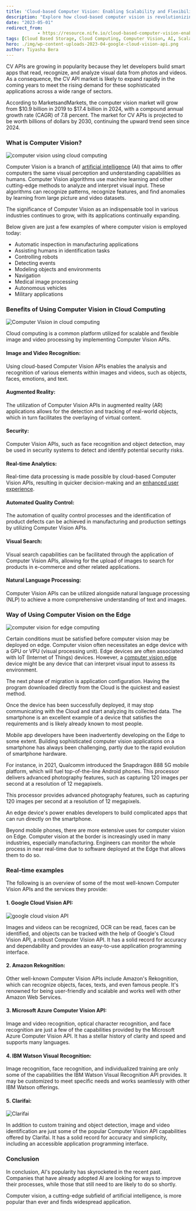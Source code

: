 ```yaml
---
title: 'Cloud-based Computer Vision: Enabling Scalability and Flexibility'
description: "Explore how cloud-based computer vision is revolutionizing various industries by enabling scalability and flexibility in processing visual data."
date: "2023-05-01"
redirect_from: 
            - https://resource.nife.io/cloud-based-computer-vision-enabling-scalability-and-flexibility/
tags: [Cloud Based Storage, Cloud Computing, Computer Vision, AI, Scalability, Flexibility]
hero: ./img/wp-content-uploads-2023-04-google-cloud-vision-api.png
author: Tiyasha Bera
---
```

CV APIs are growing in popularity because they let developers build smart apps that read, recognize, and analyze visual data from photos and videos. As a consequence, the CV API market is likely to expand rapidly in the coming years to meet the rising demand for these sophisticated applications across a wide range of sectors.

According to MarketsandMarkets, the computer vision market will grow from $10.9 billion in 2019 to $17.4 billion in 2024, with a compound annual growth rate (CAGR) of 7.8 percent. The market for CV APIs is projected to be worth billions of dollars by 2030, continuing the upward trend seen since 2024.

### **What is Computer Vision?**

![computer vision using cloud computing](https://raw.githubusercontent.com/nifetency/nife-blog-content/main/blog/img/computer-vision-using-cloud-computing.png)
<br/>



Computer Vision is a branch of [artificial intelligence](/blog/implementing-ai-the-unexpected-destination-of-the-ai-journey/) (AI) that aims to offer computers the same visual perception and understanding capabilities as humans. Computer Vision algorithms use machine learning and other cutting-edge methods to analyze and interpret visual input. These algorithms can recognize patterns, recognize features, and find anomalies by learning from large picture and video datasets.

The significance of Computer Vision as an indispensable tool in various industries continues to grow, with its applications continually expanding.

Below given are just a few examples of where computer vision is employed today:

- Automatic inspection in manufacturing applications
- Assisting humans in identification tasks
- Controlling robots
- Detecting events
- Modeling objects and environments
- Navigation
- Medical image processing
- Autonomous vehicles
- Military applications

### **Benefits of Using Computer Vision in Cloud Computing**

![Computer Vision in cloud computing](https://raw.githubusercontent.com/nifetency/nife-blog-content/main/blog/img/Computer-Vision-in-cloud-computing-768x433.png)
<br/>



Cloud computing is a common platform utilized for scalable and flexible image and video processing by implementing Computer Vision APIs.

#### **Image and Video Recognition:**

Using cloud-based Computer Vision APIs enables the analysis and recognition of various elements within images and videos, such as objects, faces, emotions, and text.

#### **Augmented Reality:**

The utilization of Computer Vision APIs in augmented reality (AR) applications allows for the detection and tracking of real-world objects, which in turn facilitates the overlaying of virtual content.

#### **Security:**

Computer Vision APIs, such as face recognition and object detection, may be used in security systems to detect and identify potential security risks.

#### **Real-time Analytics:**

Real-time data processing is made possible by cloud-based Computer Vision APIs, resulting in quicker decision-making and an [enhanced user experience](/blog/enhancing-user-experience-and-facilitating-innovation-with-edge-compute/).

#### **Automated Quality Control:**

The automation of quality control processes and the identification of product defects can be achieved in manufacturing and production settings by utilizing Computer Vision APIs.

#### **Visual Search:**

Visual search capabilities can be facilitated through the application of Computer Vision APIs, allowing for the upload of images to search for products in e-commerce and other related applications.

#### **Natural Language Processing:**

Computer Vision APIs can be utilized alongside natural language processing (NLP) to achieve a more comprehensive understanding of text and images.

### **Way of Using Computer Vision on the Edge**

![computer vision for edge computing](https://raw.githubusercontent.com/nifetency/nife-blog-content/main/blog/img/computer-vision-on-edge-768x507.png)
<br/>



Certain conditions must be satisfied before computer vision may be deployed on edge. Computer vision often necessitates an edge device with a GPU or VPU (visual processing unit). Edge devices are often associated with IoT (Internet of Things) devices. However, a [computer vision edge](/blog/computer-vision-advancement-and-enhancements-for-deployments-and-scale/) device might be any device that can interpret visual input to assess its environment.

The next phase of migration is application configuration. Having the program downloaded directly from the Cloud is the quickest and easiest method.

Once the device has been successfully deployed, it may stop communicating with the Cloud and start analyzing its collected data. The smartphone is an excellent example of a device that satisfies the requirements and is likely already known to most people.

Mobile app developers have been inadvertently developing on the Edge to some extent. Building sophisticated computer vision applications on a smartphone has always been challenging, partly due to the rapid evolution of smartphone hardware.

For instance, in 2021, Qualcomm introduced the Snapdragon 888 5G mobile platform, which will fuel top-of-the-line Android phones. This processor delivers advanced photography features, such as capturing 120 images per second at a resolution of 12 megapixels.

This processor provides advanced photography features, such as capturing 120 images per second at a resolution of 12 megapixels.

An edge device's power enables developers to build complicated apps that can run directly on the smartphone.

Beyond mobile phones, there are more extensive uses for computer vision on Edge. Computer vision at the border is increasingly used in many industries, especially manufacturing. Engineers can monitor the whole process in near real-time due to software deployed at the Edge that allows them to do so.

### **Real-time examples**

The following is an overview of some of the most well-known Computer Vision APIs and the services they provide:

#### **1. Google Cloud Vision API:**

![google cloud vision API](https://raw.githubusercontent.com/nifetency/nife-blog-content/main/blog/img/google-cloud-vision-api.png)
<br/>



Images and videos can be recognized, OCR can be read, faces can be identified, and objects can be tracked with the help of Google's Cloud Vision API, a robust Computer Vision API. It has a solid record for accuracy and dependability and provides an easy-to-use application programming interface.

#### **2. Amazon Rekognition:**

Other well-known Computer Vision APIs include Amazon's Rekognition, which can recognize objects, faces, texts, and even famous people. It's renowned for being user-friendly and scalable and works well with other Amazon Web Services.

#### **3. Microsoft Azure Computer Vision API:**

Image and video recognition, optical character recognition, and face recognition are just a few of the capabilities provided by the Microsoft Azure Computer Vision API. It has a stellar history of clarity and speed and supports many languages.

#### **4. IBM Watson Visual Recognition:**

Image recognition, face recognition, and individualized training are only some of the capabilities the IBM Watson Visual Recognition API provides. It may be customized to meet specific needs and works seamlessly with other IBM Watson offerings.

#### **5. Clarifai:**

![Clarifai](https://raw.githubusercontent.com/nifetency/nife-blog-content/main/blog/img/clarifAI-300x154.png)
<br/>



In addition to custom training and object detection, image and video identification are just some of the popular Computer Vision API capabilities offered by Clarifai. It has a solid record for accuracy and simplicity, including an accessible application programming interface.

### **Conclusion**

In conclusion, AI's popularity has skyrocketed in the recent past. Companies that have already adopted AI are looking for ways to improve their processes, while those that still need to are likely to do so shortly.

Computer vision, a cutting-edge subfield of artificial intelligence, is more popular than ever and finds widespread application.
